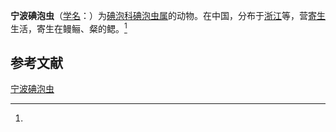 {{Speciesbox
| name = 宁波碘泡虫
| status = 
| status_system = 
| image = 
| genus = Myxobolus
| species = ningpoensis
| authority = (Chen et Ma, 1998)<ref name='id9390'>{{cite web| url =http://www.bioinfo.cn/db05/BjdwSpecies.php?action=view&id=9390| title =宁波碘泡虫| work =《中国动物物种编目数据库》| publisher =中国科学院微生物研究所| author =中国科学院动物研究所| accessdate =2009-04-16| deadurl =yes| archiveurl =https://web.archive.org/web/20160305092801/http://www.bioinfo.cn/db05/BjdwSpecies.php?action=view&id=9390| archivedate =2016-03-05}}</ref>
}}

'''宁波碘泡虫'''（[[学名|学名]]：{{lang|la|''Myxobolus ningpoensis''}}）为[[碘泡科|碘泡科]][[碘泡虫属|碘泡虫属]]的动物。在中国，分布于[[浙江|浙江]]等，营[[寄生|寄生]]生活，寄生在鳗鲡、粲的鳃。<ref name='id9390'/>

== 参考文献 ==
{{reflist}}

{{Wikispecies|Myxobolus ningpoensis}}

[[Category:碘泡虫属|宁波碘泡虫]]


{{Cnidarian-stub}}